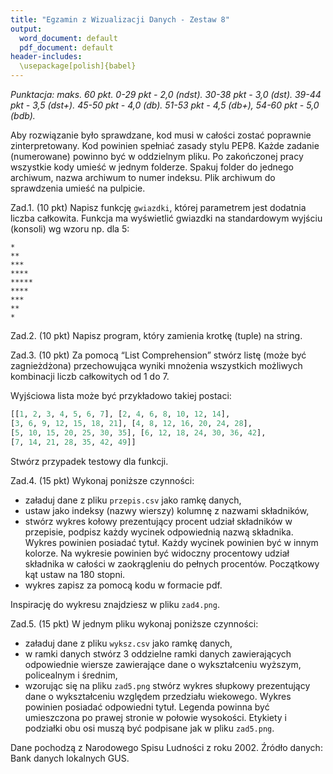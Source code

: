 ```yaml
---
title: "Egzamin z Wizualizacji Danych - Zestaw 8"
output:
  word_document: default
  pdf_document: default
header-includes: 
  \usepackage[polish]{babel}
---
```


*Punktacja: maks. 60 pkt. 0-29 pkt - 2,0 (ndst). 30-38 pkt - 3,0 (dst). 39-44 pkt - 3,5 (dst+). 45-50 pkt - 4,0 (db). 51-53 pkt - 4,5 (db+), 54-60 pkt - 5,0 (bdb).*

Aby rozwiązanie było sprawdzane, kod musi w całości zostać poprawnie zinterpretowany. Kod powinien spełniać zasady stylu PEP8. Każde zadanie (numerowane) powinno być w oddzielnym pliku. Po zakończonej pracy wszystkie kody umieść w jednym folderze. Spakuj folder do jednego archiwum, nazwa archiwum to numer indeksu. Plik archiwum do sprawdzenia umieść na pulpicie.

Zad.1. (10 pkt) Napisz funkcję `gwiazdki`, której parametrem jest dodatnia liczba całkowita. Funkcja ma wyświetlić gwiazdki na standardowym wyjściu (konsoli) wg wzoru np. dla 5:

```
*
**
***
****
*****
****
***
**
*
```

Zad.2. (10 pkt) Napisz program, który zamienia krotkę (tuple) na string.

Zad.3. (10 pkt) Za pomocą "List Comprehension" stwórz listę (może być zagnieżdżona) przechowująca wyniki mnożenia wszystkich możliwych kombinacji liczb całkowitych od 1 do 7.

Wyjściowa lista może być przykładowo takiej postaci:

```python
[[1, 2, 3, 4, 5, 6, 7], [2, 4, 6, 8, 10, 12, 14], 
[3, 6, 9, 12, 15, 18, 21], [4, 8, 12, 16, 20, 24, 28], 
[5, 10, 15, 20, 25, 30, 35], [6, 12, 18, 24, 30, 36, 42], 
[7, 14, 21, 28, 35, 42, 49]]
```

Stwórz przypadek testowy dla funkcji.

Zad.4. (15 pkt) Wykonaj poniższe czynności:

* załaduj dane z pliku `przepis.csv` jako ramkę danych,
* ustaw jako indeksy (nazwy wierszy) kolumnę z nazwami składników,
* stwórz wykres kołowy prezentujący procent udział składników w przepisie, podpisz każdy wycinek odpowiednią nazwą składnika. Wykres powinien posiadać tytuł. Każdy wycinek powinien być w innym kolorze. Na wykresie powinien być widoczny procentowy udział składnika w całości w zaokrągleniu do pełnych procentów. Początkowy kąt ustaw na 180 stopni.
* wykres zapisz za pomocą kodu w formacie pdf.

Inspirację do wykresu znajdziesz w pliku `zad4.png`.

Zad.5. (15 pkt) W jednym pliku wykonaj poniższe czynności:

* załaduj dane z pliku `wyksz.csv` jako ramkę danych,
* w ramki danych stwórz 3 oddzielne ramki danych zawierających odpowiednie wiersze zawierające dane o wykształceniu wyższym, policealnym i średnim,
* wzorując się na pliku `zad5.png` stwórz wykres słupkowy prezentujący dane o wykształceniu względem przedziału wiekowego. Wykres powinien posiadać odpowiedni tytuł. Legenda powinna być umieszczona po prawej stronie w połowie wysokości. Etykiety i podziałki obu osi muszą być podpisane jak w pliku `zad5.png`.


Dane pochodzą z Narodowego Spisu Ludności z roku 2002. Źródło danych: Bank danych lokalnych GUS. 
